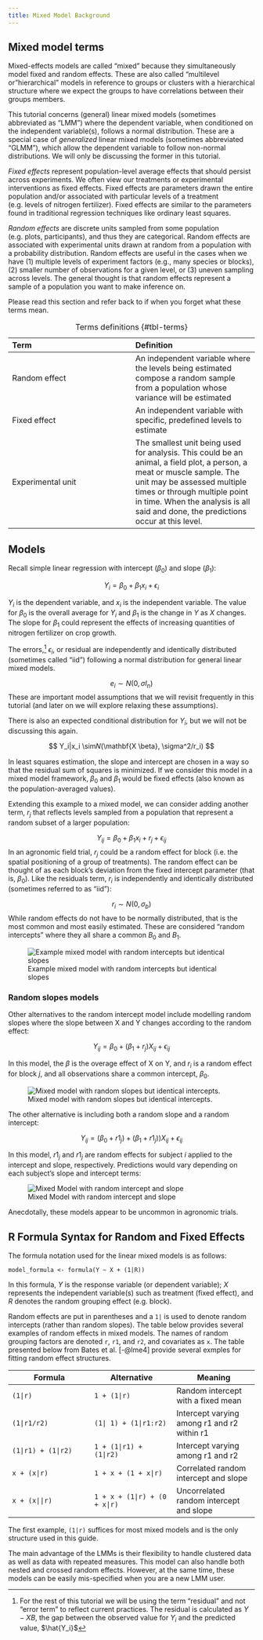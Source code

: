 ```yaml
---
title: Mixed Model Background
---
```


## Mixed model terms

Mixed-effects models are called “mixed” because they simultaneously model fixed and random effects. These are also called "multilevel or "hierarchical" models in reference to groups or clusters with a hierarchical structure where we expect the groups to have correlations between their groups members.

This tutorial concerns (general) linear mixed models (sometimes abbreviated as "LMM") where the dependent variable, when conditioned on the independent variable(s), follows a normal distribution. These are a special case of *generalized* linear mixed models (sometimes abbreviated "GLMM"), which allow the dependent variable to follow non-normal distributions. We will only be discussing the former in this tutorial.

*Fixed effects* represent population-level average effects that should persist across experiments. We often view our treatments or experimental interventions as fixed effects. Fixed effects are parameters drawn the entire population and/or associated with particular levels of a treatment (e.g. levels of nitrogen fertilizer). Fixed effects are similar to the parameters found in traditional regression techniques like ordinary least squares.

*Random effects* are discrete units sampled from some population (e.g. plots, participants), and thus they are categorical. Random effects are associated with experimental units drawn at random from a population with a probability distribution. Random effects are useful in the cases when we have (1) multiple levels of experiment factors (e.g., many species or blocks), (2) smaller number of observations for a given level, or (3) uneven sampling across levels. The general thought is that random effects represent a sample of a population you want to make inference on.

Please read this section and refer back to if when you forget what these terms mean.

| Term | Definition |
|:---|:---|
| Random effect | An independent variable where the levels being estimated compose a random sample from a population whose variance will be estimated |
| Fixed effect | An independent variable with specific, predefined levels to estimate |
| Experimental unit | The smallest unit being used for analysis. This could be an animal, a field plot, a person, a meat or muscle sample. The unit may be assessed multiple times or through multiple point in time. When the analysis is all said and done, the predictions occur at this level. |

: Terms definitions {#tbl-terms}

## Models

Recall simple linear regression with intercept ($\beta_0$) and slope ($\beta_1$):

$$  Y_{i} = \beta_0 + \beta_1 x_i + \epsilon_i $$

$Y_i$ is the dependent variable, and $x_i$ is the independent variable. The value for $\beta_0$ is the overall average for $Y_i$ and $\beta_1$ is the change in $Y$ as $X$ changes. The slope for $\beta_1$ could represent the effects of increasing quantities of nitrogen fertilizer on crop growth.

The errors,[^background-1] $\epsilon_i$, or residual are independently and identically distributed (sometimes called "iid") following a normal distribution for general linear mixed models.

[^background-1]: For the rest of this tutorial we will be using the term "residual" and not "error term" to reflect current practices. The residual is calculated as $Y - XB$, the gap between the observed value for $Y_i$ and the predicted value, $\hat{Y_i}$

$$e_i \sim N(0, \sigma I_n)$$ These are important model assumptions that we will revisit frequently in this tutorial (and later on we will explore relaxing these assumptions).

There is also an expected conditional distribution for $Y_i$, but we will not be discussing this again.

$$ Y_i|x_i \sim𝑁(\mathbf{X \beta}, \sigma^2/r_i) $$

In least squares estimation, the slope and intercept are chosen in a way so that the residual sum of squares is minimized. If we consider this model in a mixed model framework, $\beta_0$ and $\beta_1$ would be fixed effects (also known as the population-averaged values).

Extending this example to a mixed model, we can consider adding another term, $r_{j}$ that reflects levels sampled from a population that represent a random subset of a larger population:

$$  Y_{ij} = \beta_0 + \beta_1 x_i + r_j + \epsilon_{ij} $$ In an agronomic field trial, $r_{j}$ could be a random effect for block (i.e. the spatial positioning of a group of treatments). The random effect can be thought of as each block’s deviation from the fixed intercept parameter (that is, $\beta_0$). Like the residuals term, $r_i$ is independently and identically distributed (sometimes referred to as "iid"):

$$r_i \sim N(0, \sigma_b)$$ While random effects do not have to be normally distributed, that is the most common and most easily estimated. These are considered "random intercepts" where they all share a common $B_0$ and $B_1$.

::: column-margin
![Example mixed model with random intercepts but identical slopes](../img/random_intercept_same_slope.png)
:::

### Random slopes models

Other alternatives to the random intercept model include modelling random slopes where the slope between X and Y changes according to the random effect:

$$  Y_{ij} = \beta_0 + (\beta_1 + r_j)X_{ij} + \epsilon_{ij}$$

In this model, the $\beta$ is the overage effect of X on Y, and $r_i$ is a random effect for block $j$, and all observations share a common intercept, $\beta_0$.

::: column-margin
![Mixed model with random slopes but identical intercepts.](../img/fixed_intercept_random_slope.png)
:::

The other alternative is including both a random slope and a random intercept:

$$  Y_{ij} = (\beta_0 + r1_j) + (\beta_1 + r1_j))X_{ij} + \epsilon_{ij}$$

In this model, $r1_j$ and $r1_j$ are random effects for subject $i$ applied to the intercept and slope, respectively. Predictions would vary depending on each subject’s slope and intercept terms:

::: column-margin
![Mixed Model with random intercept and slope](../img/random_intercept_and_slope.png)
:::

Anecdotally, these models appear to be uncommon in agronomic trials.

## R Formula Syntax for Random and Fixed Effects

The formula notation used for the linear mixed models is as follows:

`model_formula <- formula(Y ~ X + (1|R))`

In this formula, $Y$ is the response variable (or dependent variable); $X$ represents the independent variable(s) such as treatment (fixed effect), and $R$ denotes the random grouping effect (e.g. block).

Random effects are put in parentheses and a `1|` is used to denote random intercepts (rather than random slopes). The table below provides several examples of random effects in mixed models. The names of random grouping factors are denoted `r`, `r1`, and `r2`, and covariates as `x`. The table presented below from Bates et al. [-@lme4] provide several exmples for fitting random effect structures.

| Formula | Alternative | Meaning |
|----|----|----|
| `(1|r)` | `1 + (1|r)` | Random intercept with a fixed mean |
| `(1|r1/r2)` | `(1| 1) + (1|r1:r2)` | Intercept varying among r1 and r2 within r1 |
| `(1|r1) + (1|r2)` | `1 + (1|r1) + (1|r2)` | Intercept varying among r1 and r2 |
| `x + (x|r)` | `1 + x + (1 + x|r)` | Correlated random intercept and slope |
| `x + (x||r)` | `1 + x + (1|r) + (0 + x|r)` | Uncorrelated random intercept and slope |

The first example, `(1|r)` suffices for most mixed models and is the only structure used in this guide.

The main advantage of the LMMs is their flexibility to handle clustered data as well as data with repeated measures. This model can also handle both nested and crossed random effects. However, at the same time, these models can be easily mis-specified when you are a new LMM user.

